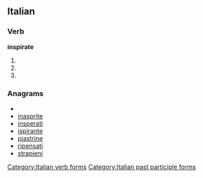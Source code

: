 ==Italian==

===Verb===
'''inspirate'''

# {{form of|[[second-person|Second-person]] [[plural]] [[present tense]]|inspirare|lang=Italian}}
# {{form of|Second-person plural [[imperative]]|inspirare|lang=Italian}}
# {{form of|[[feminine|Feminine]] plural|inspirato}}

===Anagrams===
* {{alphagram|aeiinprst}}
* [[inasprite#Italian|inasprite]]
* [[insperati#Italian|insperati]]
* [[ispirante#Italian|ispirante]]
* [[piastrine#Italian|piastrine]]
* [[ripensati#Italian|ripensati]]
* [[strapieni#Italian|strapieni]]

[[Category:Italian verb forms]]
[[Category:Italian past participle forms]]